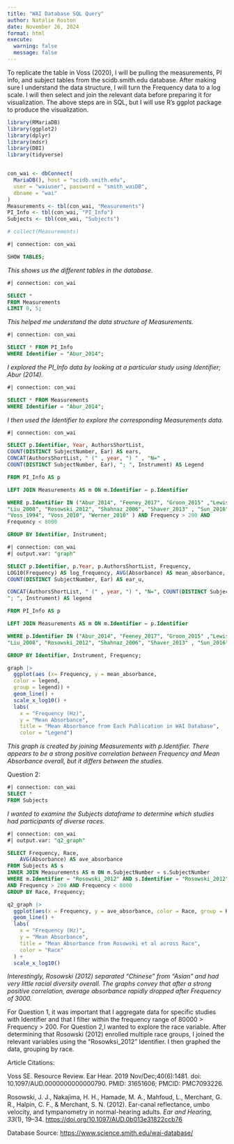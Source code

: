 ```yaml
---
title: "WAI Database SQL Query"
author: Natalie Roston
date: November 26, 2024
format: html
execute:
  warning: false
  message: false
---
```


To replicate the table in Voss (2020), I will be pulling the measurements, PI info, and subject tables from the scidb.smith.edu database. After making sure I understand the data structure, I will turn the Frequency data to a log scale. I will then select and join the relevant data before preparing it for visualization. The above steps are in SQL, but I will use R's ggplot package to produce the visualization.

```r
library(RMariaDB)
library(ggplot2)
library(dplyr)
library(mdsr)
library(DBI)
library(tidyverse)


con_wai <- dbConnect(
  MariaDB(), host = "scidb.smith.edu",
  user = "waiuser", password = "smith_waiDB", 
  dbname = "wai"
)
Measurements <- tbl(con_wai, "Measurements")
PI_Info <- tbl(con_wai, "PI_Info")
Subjects <- tbl(con_wai, "Subjects")

# collect(Measurements)
```

```sql
#| connection: con_wai

SHOW TABLES;
```

*This shows us the different tables in the database.*

```sql
#| connection: con_wai

SELECT *
FROM Measurements
LIMIT 0, 5;
```

*This helped me understand the data structure of Measurements.*

```sql
#| connection: con_wai

SELECT * FROM PI_Info
WHERE Identifier = "Abur_2014";
```

*I explored the PI_Info data by looking at a particular study using Identifier; Abur (2014).*

```sql
#| connection: con_wai

SELECT * FROM Measurements
WHERE Identifier = "Abur_2014";
```

*I then used the Identifier to explore the corresponding Measurements data.*

```sql
#| connection: con_wai

SELECT p.Identifier, Year, AuthorsShortList,
COUNT(DISTINCT SubjectNumber, Ear) AS ears,
CONCAT(AuthorsShortList, " (" , year, ") " , "N=" ,
COUNT(DISTINCT SubjectNumber, Ear), "; ", Instrument) AS Legend

FROM PI_Info AS p

LEFT JOIN Measurements AS m ON m.Identifier = p.Identifier

WHERE p.Identifier IN ("Abur_2014", "Feeney_2017", "Groon_2015" ,"Lewis_2015", 
"Liu_2008", "Rosowski_2012", "Shahnaz_2006", "Shaver_2013" , "Sun_2016", 
"Voss_1994", "Voss_2010", "Werner_2010" ) AND Frequency > 200 AND 
Frequency < 8000

GROUP BY Identifier, Instrument;


```

```sql
#| connection: con_wai
#| output.var: "graph"

SELECT p.Identifier, p.Year, p.AuthorsShortList, Frequency,
LOG10(Frequency) AS log_frequency, AVG(Absorbance) AS mean_absorbance,
COUNT(DISTINCT SubjectNumber, Ear) AS ear_u,

CONCAT(AuthorsShortList, " (" , year, ") ", "N=", COUNT(DISTINCT SubjectNumber, Ear), 
"; ", Instrument) AS legend

FROM PI_Info AS p

LEFT JOIN Measurements AS m ON m.Identifier = p.Identifier

WHERE p.Identifier IN ("Abur_2014", "Feeney_2017", "Groon_2015" ,"Lewis_2015", 
"Liu_2008", "Rosowski_2012", "Shahnaz_2006", "Shaver_2013" , "Sun_2016", "Voss_1994", "Voss_2010", "Werner_2010" ) AND Frequency > 200 AND Frequency < 8000

GROUP BY Identifier, Instrument, Frequency;
```


```r
graph |>
  ggplot(aes (x= Frequency, y = mean_absorbance,
  color = legend,
  group = legend)) +
  geom_line() +
  scale_x_log10() +
  labs(
    x = "Frequency (Hz)",
    y = "Mean Absorbance",
    title = "Mean Absorbance from Each Publication in WAI Database",
    color = "Legend")

```

*This graph is created by joining Measurements with p.Identifier. There appears to be a strong positive correlation between Frequency and Mean Absorbance overall, but it differs between the studies.*

Question 2:

```sql
#| connection: con_wai
SELECT *
FROM Subjects
```

*I wanted to examine the Subjects dataframe to determine which studies had participants of diverse races.*


```sql
#| connection: con_wai
#| output.var: "q2_graph"

SELECT Frequency, Race,
    AVG(Absorbance) AS ave_absorbance
FROM Subjects AS s
INNER JOIN Measurements AS m ON m.SubjectNumber = s.SubjectNumber
WHERE m.Identifier = "Rosowski_2012" AND s.Identifier = "Rosowski_2012" 
AND Frequency > 200 AND Frequency < 8000
GROUP BY Race, Frequency;
```


```r
q2_graph |>
  ggplot(aes(x = Frequency, y = ave_absorbance, color = Race, group = Race)) +
  geom_line() +
  labs(
    x = "Frequency (Hz)",
    y = "Mean Absorbance",
    title = "Mean Absorbance from Rosowski et al across Race",
    color = "Race"
  ) +
  scale_x_log10()
```

*Interestingly, Rosowski (2012) separated "Chinese" from "Asian" and had very little racial diversity overall. The graphs convey that after a strong positive correlation, average absorbance rapidly dropped after Frequency of 3000.*

For Question 1, it was important that I aggregate data for specific studies with Identifier and that I filter within the frequency range of 80000 \> Frequency \> 200. For Question 2,I wanted to explore the race variable. After determining that Rosowski (2012) enrolled multiple race groups, I joined the relevant variables using the "Rosowksi_2012" Identifier. I then graphed the data, grouping by race.

Article Citations:

Voss SE. Resource Review. Ear Hear. 2019 Nov/Dec;40(6):1481. doi: 10.1097/AUD.0000000000000790. PMID: 31651606; PMCID: PMC7093226.

Rosowski, J. J., Nakajima, H. H., Hamade, M. A., Mahfoud, L., Merchant, G. R., Halpin, C. F., & Merchant, S. N. (2012). Ear-canal reflectance, umbo velocity, and tympanometry in normal-hearing adults. *Ear and Hearing, 33*(1), 19–34. <https://doi.org/10.1097/AUD.0b013e31822ccb76>

Database Source: <https://www.science.smith.edu/wai-database/>
